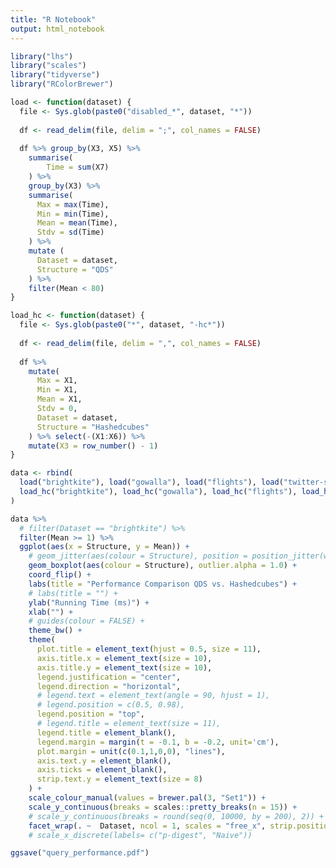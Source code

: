 ```yaml
---
title: "R Notebook"
output: html_notebook
---
```


```r
library("lhs")
library("scales")
library("tidyverse")
library("RColorBrewer")
```

```r
load <- function(dataset) {
  file <- Sys.glob(paste0("disabled_*", dataset, "*"))
  
  df <- read_delim(file, delim = ";", col_names = FALSE)
  
  df %>% group_by(X3, X5) %>%
    summarise(
        Time = sum(X7)
    ) %>% 
    group_by(X3) %>%
    summarise(
      Max = max(Time),
      Min = min(Time),
      Mean = mean(Time),
      Stdv = sd(Time)
    ) %>% 
    mutate (
      Dataset = dataset,
      Structure = "QDS"
    ) %>% 
    filter(Mean < 80)
}
```

```r
load_hc <- function(dataset) {
  file <- Sys.glob(paste0("*", dataset, "-hc*"))
  
  df <- read_delim(file, delim = ",", col_names = FALSE)
  
  df %>% 
    mutate(
      Max = X1,
      Min = X1,
      Mean = X1,
      Stdv = 0,
      Dataset = dataset,
      Structure = "Hashedcubes"
    ) %>% select(-(X1:X6)) %>%
    mutate(X3 = row_number() - 1)
}
```

```r
data <- rbind(
  load("brightkite"), load("gowalla"), load("flights"), load("twitter-small"),
  load_hc("brightkite"), load_hc("gowalla"), load_hc("flights"), load_hc("twitter-small")
)
```

```r
data %>% 
  # filter(Dataset == "brightkite") %>%
  filter(Mean >= 1) %>%
  ggplot(aes(x = Structure, y = Mean)) + 
    # geom_jitter(aes(colour = Structure), position = position_jitter(width = .05), alpha = 0.5) +
    geom_boxplot(aes(colour = Structure), outlier.alpha = 1.0) + 
    coord_flip() + 
    labs(title = "Performance Comparison QDS vs. Hashedcubes") +
    # labs(title = "") +
    ylab("Running Time (ms)") +
    xlab("") +
    # guides(colour = FALSE) + 
    theme_bw() +
    theme(
      plot.title = element_text(hjust = 0.5, size = 11),
      axis.title.x = element_text(size = 10),
      axis.title.y = element_text(size = 10),
      legend.justification = "center",
      legend.direction = "horizontal",
      # legend.text = element_text(angle = 90, hjust = 1),
      # legend.position = c(0.5, 0.98),
      legend.position = "top",
      # legend.title = element_text(size = 11),
      legend.title = element_blank(),
      legend.margin = margin(t = -0.1, b = -0.2, unit='cm'),
      plot.margin = unit(c(0.1,1,0,0), "lines"),
      axis.text.y = element_blank(),
      axis.ticks = element_blank(),
      strip.text.y = element_text(size = 8)
    ) +
    scale_colour_manual(values = brewer.pal(3, "Set1")) +
    scale_y_continuous(breaks = scales::pretty_breaks(n = 15)) +
    # scale_y_continuous(breaks = round(seq(0, 10000, by = 200), 2)) +
    facet_wrap(. ~  Dataset, ncol = 1, scales = "free_x", strip.position="right")
    # scale_x_discrete(labels= c("p-digest", "Naive"))

ggsave("query_performance.pdf")
```


